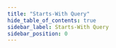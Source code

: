 ```yaml
---
title: "Starts-With Query"
hide_table_of_contents: true
sidebar_label: Starts-With Query
sidebar_position: 0
---
```





<LanguageSwitcher supportedLanguages={supportedLanguages} />

<LanguageContent language="csharp">
   <StartsWithQueryCsharp />
</LanguageContent>

<LanguageContent language="nodejs">
   <StartsWithQueryNodejs />
</LanguageContent>


<!---
### Session
- [Query overview](../../../../client-api/session/querying/how-to-query)
- [Ends-With query](../../../../client-api/session/querying/text-search/ends-with-query)
- [Full-text search](../../../../client-api/session/querying/text-search/full-text-search)


-->